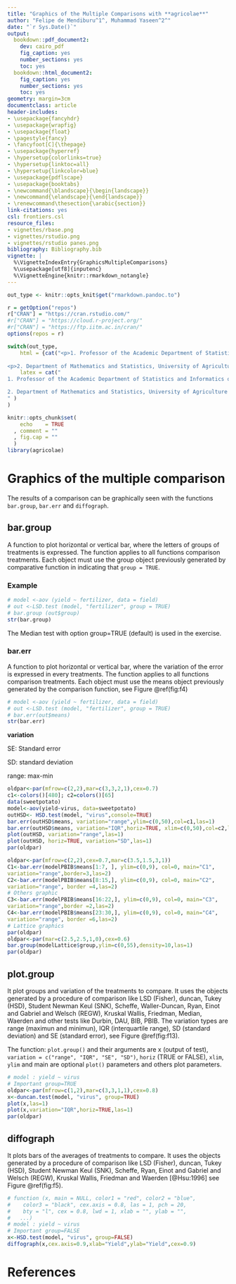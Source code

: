 ```yaml
---
title: "Graphics of the Multiple Comparisons with **agricolae**"
author: "Felipe de Mendiburu^1^, Muhammad Yaseen^2^"
date: "`r Sys.Date()`"
output:
  bookdown::pdf_document2:
    dev: cairo_pdf
    fig_caption: yes
    number_sections: yes
    toc: yes
  bookdown::html_document2:
    fig_caption: yes
    number_sections: yes
    toc: yes
geometry: margin=3cm
documentclass: article
header-includes:
- \usepackage{fancyhdr}
- \usepackage{wrapfig}
- \usepackage{float}
- \pagestyle{fancy}
- \fancyfoot[C]{\thepage}
- \usepackage{hyperref}
- \hypersetup{colorlinks=true}
- \hypersetup{linktoc=all}
- \hypersetup{linkcolor=blue}
- \usepackage{pdflscape}
- \usepackage{booktabs}
- \newcommand{\blandscape}{\begin{landscape}}
- \newcommand{\elandscape}{\end{landscape}}
- \renewcommand\thesection{\arabic{section}}
link-citations: yes
csl: frontiers.csl
resource_files:
- vignettes/rbase.png
- vignettes/rstudio.png
- vignettes/rstudio panes.png
bibliography: Bibliography.bib
vignette: |
  %\VignetteIndexEntry{GraphicsMultipleComparisons}
  %\usepackage[utf8]{inputenc}
  %\VignetteEngine{knitr::rmarkdown_notangle}
---
```



```r
out_type <- knitr::opts_knit$get("rmarkdown.pandoc.to")

r = getOption("repos")
r["CRAN"] = "https://cran.rstudio.com/"
#r["CRAN"] = "https://cloud.r-project.org/"
#r["CRAN"] = "https://ftp.iitm.ac.in/cran/"
options(repos = r)
```

```r
switch(out_type,
    html = {cat("<p>1. Professor of the Academic Department of Statistics and Informatics of the Faculty of Economics and Planning.National University Agraria La Molina-PERU.</p>
    
<p>2. Department of Mathematics and Statistics, University of Agriculture Faisalabad, Pakistan.</p>")},
    latex = cat("
1. Professor of the Academic Department of Statistics and Informatics of the Faculty of Economics and Planning.National University Agraria La Molina-PERU.

2. Department of Mathematics and Statistics, University of Agriculture Faisalabad, Pakistan.
" )
)
```


```r
knitr::opts_chunk$set(
    echo    = TRUE
  , comment = ""
  , fig.cap = ""
  )
library(agricolae)
```


\begin{center}
\vspace{6pt}
\hrule
\end{center}



# Graphics of the multiple comparison

The results of a comparison can be graphically seen with the functions `bar.group`, `bar.err` and `diffograph`.

## bar.group

A function to plot horizontal or vertical bar, where the letters of groups of treatments is expressed. The function applies to all functions comparison treatments. Each object must use the group object previously generated by comparative function in indicating that `group = TRUE`. 

### Example

```r
# model <-aov (yield ~ fertilizer, data = field) 
# out <-LSD.test (model, "fertilizer", group = TRUE) 
# bar.group (out$group)
str(bar.group)
```

The Median test with option group=TRUE (default) is used in the exercise.

### bar.err
A function to plot horizontal or vertical bar, where the variation of the error is expressed in every treatments. The function applies to all functions comparison treatments. Each object must use the means object previously generated by the comparison function, see Figure \@ref(fig:f4)

```r
# model <-aov (yield ~ fertilizer, data = field) 
# out <-LSD.test (model, "fertilizer", group = TRUE) 
# bar.err(out$means)
str(bar.err)
```

**variation** 

SE: Standard error

SD: standard deviation

range: max-min


```r
oldpar<-par(mfrow=c(2,2),mar=c(3,3,2,1),cex=0.7)
c1<-colors()[480]; c2=colors()[65] 
data(sweetpotato)
model<-aov(yield~virus, data=sweetpotato)
outHSD<- HSD.test(model, "virus",console=TRUE)
bar.err(outHSD$means, variation="range",ylim=c(0,50),col=c1,las=1)
bar.err(outHSD$means, variation="IQR",horiz=TRUE, xlim=c(0,50),col=c2,las=1)
plot(outHSD, variation="range",las=1)
plot(outHSD, horiz=TRUE, variation="SD",las=1)
par(oldpar)
```


```r
oldpar<-par(mfrow=c(2,2),cex=0.7,mar=c(3.5,1.5,3,1))
C1<-bar.err(modelPBIB$means[1:7, ], ylim=c(0,9), col=0, main="C1", 
variation="range",border=3,las=2)
C2<-bar.err(modelPBIB$means[8:15,], ylim=c(0,9), col=0, main="C2", 
variation="range", border =4,las=2)
# Others graphic
C3<-bar.err(modelPBIB$means[16:22,], ylim=c(0,9), col=0, main="C3", 
variation="range",border =2,las=2)
C4<-bar.err(modelPBIB$means[23:30,], ylim=c(0,9), col=0, main="C4", 
variation="range", border =6,las=2)
# Lattice graphics
par(oldpar)
oldpar<-par(mar=c(2.5,2.5,1,0),cex=0.6)
bar.group(modelLattice$group,ylim=c(0,55),density=10,las=1)
par(oldpar)
```

## plot.group
It plot groups and variation of the treatments to compare. It uses the objects generated by a procedure of comparison like LSD (Fisher), duncan, Tukey (HSD), Student Newman Keul (SNK), Scheffe, Waller-Duncan, Ryan, Einot and Gabriel and Welsch (REGW), Kruskal Wallis, Friedman, Median, Waerden and other tests like Durbin, DAU, BIB, PBIB. The variation types are  range (maximun and minimun), IQR (interquartile range), SD (standard deviation) and SE (standard error), see Figure \@ref(fig:f13).

The function: `plot.group()` and their arguments are x (output of test),  `variation = c("range", "IQR", "SE", "SD")`, `horiz` (TRUE or FALSE), `xlim`, `ylim` and main are optional `plot()` parameters and others plot parameters.


```r
# model : yield ~ virus
# Important group=TRUE
oldpar<-par(mfrow=c(1,2),mar=c(3,3,1,1),cex=0.8)
x<-duncan.test(model, "virus", group=TRUE)
plot(x,las=1)
plot(x,variation="IQR",horiz=TRUE,las=1)
par(oldpar)
```


## diffograph
It plots bars of the averages of treatments to compare. It uses the objects generated by a procedure of comparison like LSD (Fisher), duncan, Tukey (HSD), Student Newman Keul (SNK), Scheffe, Ryan, Einot and Gabriel and Welsch (REGW), Kruskal Wallis, Friedman and Waerden [@Hsu:1996] see Figure \@ref(fig:f5).

```r
# function (x, main = NULL, color1 = "red", color2 = "blue", 
#    color3 = "black", cex.axis = 0.8, las = 1, pch = 20, 
#    bty = "l", cex = 0.8, lwd = 1, xlab = "", ylab = "", 
#   ...)
# model : yield ~ virus
# Important group=FALSE
x<-HSD.test(model, "virus", group=FALSE)
diffograph(x,cex.axis=0.9,xlab="Yield",ylab="Yield",cex=0.9)
```


# References
